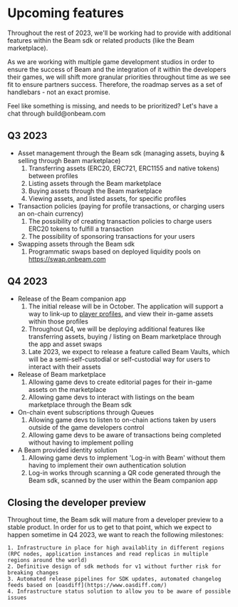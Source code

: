 
# Upcoming features

Throughout the rest of 2023, we'll be working had to provide with additional features within the Beam sdk or related products (like the Beam marketplace).

As we are working with multiple game development studios in order to ensure the success of Beam and the integration of it within the developers their games, we will shift more granular priorities throughout time as we see fit to ensure partners success. Therefore, the roadmap serves as a set of handlebars - not an exact promise.

<Callout emoji="🛠️">
Feel like something is missing, and needs to be prioritized? Let's have a chat through build@onbeam.com
</Callout>

## Q3 2023

* Asset management through the Beam sdk (managing assets, buying & selling through Beam marketplace)
    1. Transferring assets (ERC20, ERC721, ERC1155 and native tokens) between profiles
    2. Listing assets through the Beam marketplace
    3. Buying assets through the Beam marketplace
    4. Viewing assets, and listed assets, for specific profiles 
* Transaction policies (paying for profile transactions, or charging users an on-chain currency)
    1. The possibility of creating transaction policies to charge users ERC20 tokens to fulfill a transaction
    2. The possibility of sponsoring transactions for your users
* Swapping assets through the Beam sdk
    1. Programmatic swaps based on deployed liquidity pools on https://swap.onbeam.com

## Q4 2023

* Release of the Beam companion app
    1. The initial release will be in October. The application will support a way to link-up to [player profiles](/profiles/users-and-profiles), and view their in-game assets within those profiles
    2. Throughout Q4, we will be deploying additional features like transferring assets, buying / listing on Beam marketplace through the app and asset swaps
    3. Late 2023, we expect to release a feature called Beam Vaults, which will be a semi-self-custodial or self-custodial way for users to interact with their assets
* Release of Beam marketplace
    1. Allowing game devs to create editorial pages for their in-game assets on the marketplace
    2. Allowing game devs to interact with listings on the beam marketplace through the Beam sdk
* On-chain event subscriptions through Queues
    1. Allowing game devs to listen to on-chain actions taken by users outside of the game developers control
    2. Allowing game devs to be aware of transactions being completed without having to implement polling
* A Beam provided identity solution
    1. Allowing game devs to implement 'Log-in with Beam' without them having to implement their own authentication solution
    2. Log-in works through scanning a QR code generated through the Beam sdk, scanned by the user within the Beam companion app



## Closing the developer preview
Throughout time, the Beam sdk will mature from a developer preview to a stable product. In order for us to get to that point, which we expect to happen sometime in Q4 2023, we want to reach the following milestones:

    1. Infrastructure in place for high availablity in different regions (RPC nodes, application instances and read replicas in multiple regions around the world)
    2. Definitive design of sdk methods for v1 without further risk for breaking changes
    3. Automated release pipelines for SDK updates, automated changelog feeds based on [oasdiff](https://www.oasdiff.com/)
    4. Infrastructure status solution to allow you to be aware of possible issues